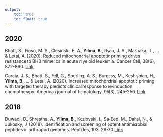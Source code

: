 ```yaml
---
output: 
    toc: true
    toc_float: true
---
```


## 2020

Bhatt, S., Pioso, M. S., Olesinski, E. A., **Yilma, B**., Ryan, J. A., Mashaka, T., ... & Letai, A. (2020). Reduced mitochondrial apoptotic priming drives resistance to BH3 mimetics in acute myeloid leukemia. Cancer Cell, 38(6), 872-890. [Link](https://pubmed.ncbi.nlm.nih.gov/33217342/)

Garcia, J. S., Bhatt, S., Fell, G., Sperling, A. S., Burgess, M., Keshishian, H., **Yilma, B**., ... & Letai, A. (2020). Increased mitochondrial apoptotic priming with targeted therapy predicts clinical response to re‐induction chemotherapy. American journal of hematology, 95(3), 245-250. [Link](https://pubmed.ncbi.nlm.nih.gov/31804723/)

## 2018	

Duwadi, D., Shrestha, A., **Yilma, B**., Kozlovski, I., Sa-Eed, M., Dahal, N., & Jukosky, J. (2018). Identification and screening of potent antimicrobial peptides in arthropod genomes. Peptides, 103, 26-30.[Link](https://pubmed.ncbi.nlm.nih.gov/29501691/)
	
	